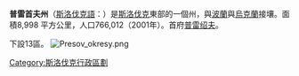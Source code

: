 {{Information of Subdivisions
|bgcolor  = <!-- 選填項目 -->
|Flag     = File:Presovsky vlajka.svg
|FlagSize = 150px
|Seal     = File:Coat of Arms of Prešov Region.svg
|SealSize = 100px
|Name     = 普雷绍夫州
|Nation   = 斯洛伐克
|enNation = Slovakia
|Lang     = 斯洛伐克語
|oName    = Prešovský Kraj
|Lang1    = 
|oName1   = 
|Lang2    = 
|oName2   = 
|Lv       = <!-- 行政區等級 -->
|Capital  = [[普雷绍夫|普雷绍夫]]
|tArea    = 8,973.69 
|tPop     = 818,916
|PopYear  = 2013
|PopRef   = <!-- 人口數據來源 -->
|ISOcode  = SK-PV
|Map      = File:Presovsky kraj in Slovakia.svg
|MapSize  = 200px
|MapNote  = 
|}}
'''普雷首夫州'''（[[斯洛伐克語|斯洛伐克語]]：'''{{lang|sk|Prešovský kraj}}'''）是[[斯洛伐克|斯洛伐克]]東部的一個州，與[[波蘭|波蘭]]與[[烏克蘭|烏克蘭]]接壤。面積8,998 平方公里，人口766,012（2001年）。首府[[普雷绍夫|普雷绍夫]]。

下設13區。
[[File:Presov_okresy.png|left]]
{{斯洛伐克區份}}
{{slovakia-geo-stub}}
{{coord|display=title}}
{{normdaten}}
[[Category:斯洛伐克行政區劃|Category:斯洛伐克行政區劃]]